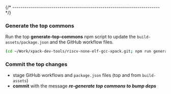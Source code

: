 
{/* ------------------------------------------------------------------------ */}

### Generate the top commons

Run the top **generate-top-commons** npm script to update the
`build-assets/package.json` and the GitHub workflow files.

```sh
(cd ~/Work/xpack-dev-tools/riscv-none-elf-gcc-xpack.git; npm run generate-top-commons)
```

### Commit the top changes

- stage GitHub workflows and `package.json` files (top and from `build-assets`)
- **commit** with the message _**re-generate top commons to bump deps**_

